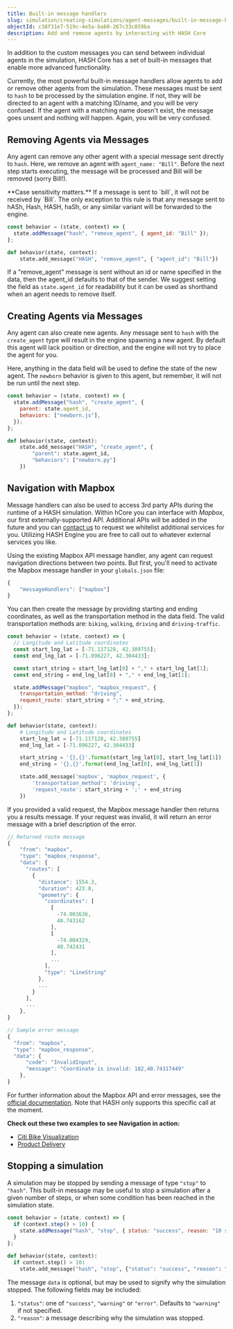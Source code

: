```yaml
---
title: Built-in message handlers
slug: simulation/creating-simulations/agent-messages/built-in-message-handlers
objectId: c38f31e7-519c-4e5a-ba60-267c33c859ba
description: Add and remove agents by interacting with HASH Core
---
```


In addition to the custom messages you can send between individual agents in the simulation, HASH Core has a set of built-in messages that enable more advanced functionality.

Currently, the most powerful built-in message handlers allow agents to add or remove other agents from the simulation. These messages must be sent to `hash` to be processed by the simulation engine. If not, they will be directed to an agent with a matching ID/name, and you will be very confused. If the agent with a matching name doesn't exist, the message goes unsent and nothing will happen. Again, you will be very confused.

## Removing Agents via Messages

Any agent can remove any other agent with a special message sent directly to `hash`. Here, we remove an agent with `agent_name: "Bill"`. Before the next step starts executing, the message will be processed and Bill will be removed \(sorry Bill!\).

<Hint style="warning">
  **Case sensitivity matters.** If a message is sent to `bill`, it will not be
  received by `Bill`. The only exception to this rule is that any message sent
  to hASh, Hash, HASH, haSh, or any similar variant will be forwarded to the
  engine.
</Hint>

<Tabs>
<Tab title="JavaScript" >

```javascript
const behavior = (state, context) => {
  state.addMessage("hash", "remove_agent", { agent_id: "Bill" });
};
```

</Tab>

<Tab title="Python" >

```python
def behavior(state, context):
    state.add_message("HASH", "remove_agent", { "agent_id": "Bill"})
```

</Tab>
</Tabs>

If a "remove_agent" message is sent without an id or name specified in the data, then the agent_id defaults to that of the sender. We suggest setting the field as `state.agent_id` for readability but it can be used as shorthand when an agent needs to remove itself.

## Creating Agents via Messages

Any agent can also create new agents. Any message sent to `hash` with the `create_agent` type will result in the engine spawning a new agent. By default this agent will lack position or direction, and the engine will not try to place the agent for you.

Here, anything in the data field will be used to define the state of the new agent. The `newborn` behavior is given to this agent, but remember, it will not be run until the next step.

<Tabs>
<Tab title="JavaScript" >

```javascript
const behavior = (state, context) => {
  state.addMessage("hash", "create_agent", {
    parent: state.agent_id,
    behaviors: ["newborn.js"],
  });
};
```

</Tab>

<Tab title="Python" >

```python
def behavior(state, context):
    state.add_message("HASH", "create_agent", {
        "parent": state.agent_id,
        "behaviors": ["newborn.py"]
    })
```

</Tab>
</Tabs>

## Navigation with Mapbox

Message handlers can also be used to access 3rd party APIs during the runtime of a HASH simulation. Within hCore you can interface with _Mapbox_, our first externally-supported API. Additional APIs will be added in the future and you can [contact us](https://hash.ai/contact) to request we whitelist additional services for you. Utilizing HASH Engine you are free to call out to whatever external services you like.

Using the existing Mapbox API message handler, any agent can request navigation directions between two points. But first, you'll need to activate the Mapbox message handler in your `globals.json` file:

```javascript
{
    "messageHandlers": ["mapbox"]
}
```

You can then create the message by providing starting and ending coordinates, as well as the transportation method in the data field. The valid transportation methods are: `biking`, `walking`, `driving` and `driving-traffic`.

<Tabs>
<Tab title="JavaScript" >

```javascript
const behavior = (state, context) => {
  // Longitude and Latitude coordinates
  const start_lng_lat = [-71.117128, 42.389755];
  const end_lng_lat = [-71.096227, 42.304433];

  const start_string = start_lng_lat[0] + "," + start_lng_lat[1];
  const end_string = end_lng_lat[0] + "," + end_lng_lat[1];

  state.addMessage("mapbox", "mapbox_request", {
    transportation_method: "driving",
    request_route: start_string + ";" + end_string,
  });
};
```

</Tab>

<Tab title="Python" >

```python
def behavior(state, context):
    # Longitude and Latitude coordinates
    start_lng_lat = [-71.117128, 42.389755]
    end_lng_lat = [-71.096227, 42.304433]

    start_string = '{},{}'.format(start_lng_lat[0], start_lng_lat[1])
    end_string = '{},{}'.format(end_lng_lat[0], end_lng_lat[1])

    state.add_message('mapbox', 'mapbox_request', {
        'transportation_method': 'driving',
        'request_route': start_string + ';' + end_string
    })
```

</Tab>
</Tabs>

If you provided a valid request, the Mapbox message handler then returns you a results message. If your request was invalid, it will return an error message with a brief description of the error.

```javascript
// Returned route message
{
    "from": "mapbox",
    "type": "mapbox_response",
    "data": {
      "routes": [
        {
          "distance": 1554.3,
          "duration": 423.8,
          "geometry": {
            "coordinates": [
              [
                -74.003636,
                40.743162
              ],
              [
                -74.004329,
                40.742431
              ],
              ...
            ],
            "type": "LineString"
          },
          ...
        }
      ],
      ...
    },
}

// Sample error message
{
  "from": "mapbox",
  "type": "mapbox_response",
  "data": {
      "code": "InvalidInput",
      "message": "Coordinate is invalid: 182,40.74317449"
    },
}
```

For further information about the Mapbox API and error messages, see the [official documentation](https://docs.mapbox.com/api/navigation/#directions). Note that HASH only supports this specific call at the moment.

**Check out these two examples to see Navigation in action:**

- [Citi Bike Visualization](/@hash/citi-bike-visualization)
- [Product Delivery](/@hash/product-delivery)

## Stopping a simulation

A simulation may be stopped by sending a message of type `"stop"` to `"hash"`. This built-in message may be useful to stop a simulation after a given number of steps, or when some condition has been reached in the simulation state.

<Tabs>

<Tab title="JavaScript">

```javascript
const behavior = (state, context) => {
  if (context.step() > 10) {
    state.addMessage("hash", "stop", { status: "success", reason: "10 steps" });
  }
};
```

</Tab>

<Tab title="Python">

```python
def behavior(state, context):
  if context.step() > 10:
    state.add_message("hash", "stop", {"status": "success", "reason": "10 steps"})
```

</Tab>

</Tabs>

The message `data` is optional, but may be used to signify why the simulation stopped. The following fields may be included:

1.  `"status"`: one of `"success"`, `"warning"` or `"error"`. Defaults to `"warning"` if not specified.
1.  `"reason"`: a message describing why the simulation was stopped.
